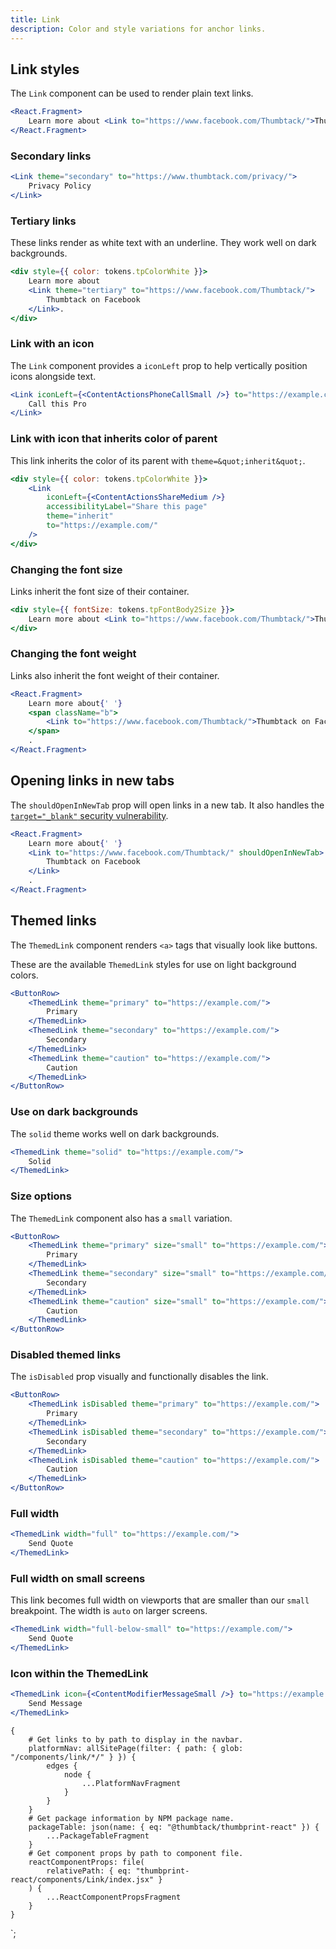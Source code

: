 ```yaml
---
title: Link
description: Color and style variations for anchor links.
---
```



<ComponentHeader data={props.data} />

## Link styles

The `Link` component can be used to render plain text links.

```jsx
<React.Fragment>
    Learn more about <Link to="https://www.facebook.com/Thumbtack/">Thumbtack on Facebook</Link>.
</React.Fragment>
```

### Secondary links

```jsx
<Link theme="secondary" to="https://www.thumbtack.com/privacy/">
    Privacy Policy
</Link>
```

### Tertiary links

These links render as white text with an underline. They work well on dark backgrounds.

```jsx theme=dark
<div style={{ color: tokens.tpColorWhite }}>
    Learn more about
    <Link theme="tertiary" to="https://www.facebook.com/Thumbtack/">
        Thumbtack on Facebook
    </Link>.
</div>
```

### Link with an icon

The `Link` component provides a `iconLeft` prop to help vertically position icons alongside text.

```jsx
<Link iconLeft={<ContentActionsPhoneCallSmall />} to="https://example.com/">
    Call this Pro
</Link>
```

### Link with icon that inherits color of parent

This link inherits the color of its parent with `theme=&quot;inherit&quot;`.

```jsx theme=dark
<div style={{ color: tokens.tpColorWhite }}>
    <Link
        iconLeft={<ContentActionsShareMedium />}
        accessibilityLabel="Share this page"
        theme="inherit"
        to="https://example.com/"
    />
</div>
```

### Changing the font size

Links inherit the font size of their container.

```jsx
<div style={{ fontSize: tokens.tpFontBody2Size }}>
    Learn more about <Link to="https://www.facebook.com/Thumbtack/">Thumbtack on Facebook</Link>.
</div>
```

### Changing the font weight

Links also inherit the font weight of their container.

```jsx
<React.Fragment>
    Learn more about{' '}
    <span className="b">
        <Link to="https://www.facebook.com/Thumbtack/">Thumbtack on Facebook</Link>
    </span>
    .
</React.Fragment>
```

## Opening links in new tabs

The `shouldOpenInNewTab` prop will open links in a new tab. It also handles the [`target="_blank"` security vulnerability](https://mathiasbynens.github.io/rel-noopener/).

```jsx
<React.Fragment>
    Learn more about{' '}
    <Link to="https://www.facebook.com/Thumbtack/" shouldOpenInNewTab>
        Thumbtack on Facebook
    </Link>
    .
</React.Fragment>
```

## Themed links

The `ThemedLink` component renders `<a>` tags that visually look like buttons.

These are the available `ThemedLink` styles for use on light background colors.

```jsx
<ButtonRow>
    <ThemedLink theme="primary" to="https://example.com/">
        Primary
    </ThemedLink>
    <ThemedLink theme="secondary" to="https://example.com/">
        Secondary
    </ThemedLink>
    <ThemedLink theme="caution" to="https://example.com/">
        Caution
    </ThemedLink>
</ButtonRow>
```

### Use on dark backgrounds

The `solid` theme works well on dark backgrounds.

```jsx theme=dark
<ThemedLink theme="solid" to="https://example.com/">
    Solid
</ThemedLink>
```

### Size options

The `ThemedLink` component also has a `small` variation.

```jsx
<ButtonRow>
    <ThemedLink theme="primary" size="small" to="https://example.com/">
        Primary
    </ThemedLink>
    <ThemedLink theme="secondary" size="small" to="https://example.com/">
        Secondary
    </ThemedLink>
    <ThemedLink theme="caution" size="small" to="https://example.com/">
        Caution
    </ThemedLink>
</ButtonRow>
```

### Disabled themed links

The `isDisabled` prop visually and functionally disables the link.

```jsx
<ButtonRow>
    <ThemedLink isDisabled theme="primary" to="https://example.com/">
        Primary
    </ThemedLink>
    <ThemedLink isDisabled theme="secondary" to="https://example.com/">
        Secondary
    </ThemedLink>
    <ThemedLink isDisabled theme="caution" to="https://example.com/">
        Caution
    </ThemedLink>
</ButtonRow>
```

### Full width

```jsx
<ThemedLink width="full" to="https://example.com/">
    Send Quote
</ThemedLink>
```

### Full width on small screens

This link becomes full width on viewports that are smaller than our `small` breakpoint. The width is `auto` on larger screens.

```jsx
<ThemedLink width="full-below-small" to="https://example.com/">
    Send Quote
</ThemedLink>
```

### Icon within the ThemedLink

```jsx
<ThemedLink icon={<ContentModifierMessageSmall />} to="https://example.com/">
    Send Message
</ThemedLink>
```

<ComponentFooter data={props.data} />

    {
        # Get links to by path to display in the navbar.
        platformNav: allSitePage(filter: { path: { glob: "/components/link/*/" } }) {
            edges {
                node {
                    ...PlatformNavFragment
                }
            }
        }
        # Get package information by NPM package name.
        packageTable: json(name: { eq: "@thumbtack/thumbprint-react" }) {
            ...PackageTableFragment
        }
        # Get component props by path to component file.
        reactComponentProps: file(
            relativePath: { eq: "thumbprint-react/components/Link/index.jsx" }
        ) {
            ...ReactComponentPropsFragment
        }
    }
`;
